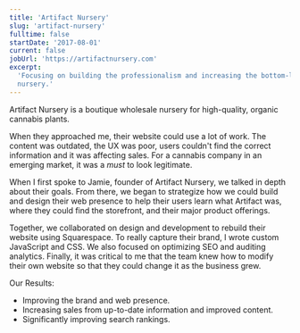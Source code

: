 ```yaml
---
title: 'Artifact Nursery'
slug: 'artifact-nursery'
fulltime: false
startDate: '2017-08-01'
current: false
jobUrl: 'https://artifactnursery.com'
excerpt:
  'Focusing on building the professionalism and increasing the bottom-line for the boutique cannabis
  nursery.'
---
```


Artifact Nursery is a boutique wholesale nursery for high-quality, organic cannabis plants.

When they approached me, their website could use a lot of work. The content was outdated, the UX was
poor, users couldn't find the correct information and it was affecting sales. For a cannabis company
in an emerging market, it was a _must_ to look legitimate.

When I first spoke to Jamie, founder of Artifact Nursery, we talked in depth about their goals. From
there, we began to strategize how we could build and design their web presence to help their users
learn what Artifact was, where they could find the storefront, and their major product offerings.

Together, we collaborated on design and development to rebuild their website using Squarespace. To
really capture their brand, I wrote custom JavaScript and CSS. We also focused on optimizing SEO and
auditing analytics. Finally, it was critical to me that the team knew how to modify their own
website so that they could change it as the business grew.

Our Results:

- Improving the brand and web presence.
- Increasing sales from up-to-date information and improved content.
- Significantly improving search rankings.

